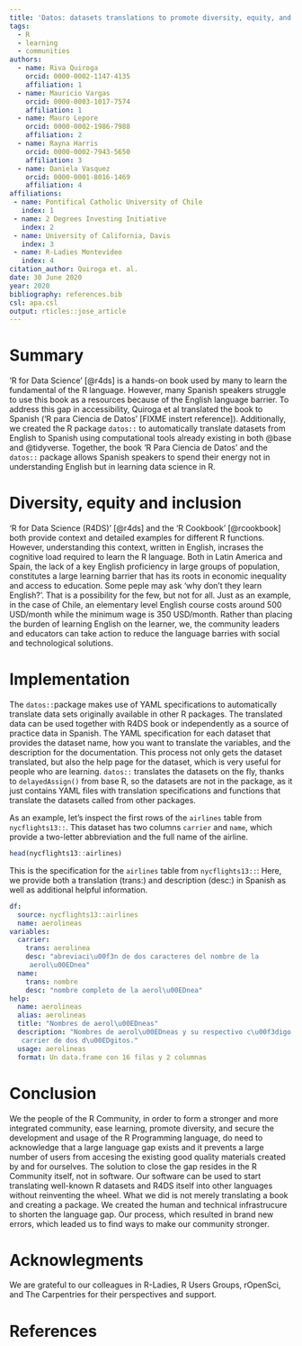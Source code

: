 ```yaml
---
title: 'Datos: datasets translations to promote diversity, equity, and inclusion'
tags:
  - R
  - learning
  - communities
authors:
  - name: Riva Quiroga
    orcid: 0000-0002-1147-4135
    affiliation: 1
  - name: Mauricio Vargas
    orcid: 0000-0003-1017-7574
    affiliation: 1
  - name: Mauro Lepore
    orcid: 0000-0002-1986-7988
    affiliation: 2
  - name: Rayna Harris
    orcid: 0000-0002-7943-5650
    affiliation: 3
  - name: Daniela Vasquez
    orcid: 0000-0001-8016-1469
    affiliation: 4
affiliations:
 - name: Pontifical Catholic University of Chile
   index: 1
 - name: 2 Degrees Investing Initiative
   index: 2
 - name: University of California, Davis
   index: 3
 - name: R-Ladies Montevideo
   index: 4
citation_author: Quiroga et. al.
date: 30 June 2020
year: 2020
bibliography: references.bib
csl: apa.csl
output: rticles::jose_article
---
```


# Summary
  
'R for Data Science' [@r4ds] is a hands-on book used by many to learn the fundamental of the R language. However, many Spanish speakers struggle
to use this book as a resources because of the English language barrier.
To address this gap in accessibility, Quiroga et al translated
the book to Spanish ('R para Ciencia de Datos' [FIXME instert reference]). 
Additionally, we created the R package `datos::`  to automatically translate datasets from English to Spanish using computational tools already existing in both @base and @tidyverse. Together, the book 'R Para Ciencia de Datos' and the `datos::` package allows
Spanish speakers to spend their energy not in understanding English but in
learning data science in R.

# Diversity, equity and inclusion

'R for Data Science (R4DS)' [@r4ds] and the 'R Cookbook' [@rcookbook] both provide context and detailed examples for different R functions. However, understanding this context, written in English, incrases the cognitive load required to learn the R language. Both in Latin America and Spain, the lack of a key English proficiency in large groups of population, constitutes a large learning barrier that has its roots in economic inequality and access to education.  Some peple may ask 'why don't they learn English?'. That is a possibility for the few, but not for all. Just as an example, in the case of Chile, an elementary level English course costs around 500 USD/month while the minimum wage is 350 USD/month. Rather than placing the burden of learning English on the learner, we, the community leaders and educators can take action to reduce the language barries with social and technological solutions. 

# Implementation 

The `datos::`package makes use of YAML specifications to automatically translate data sets originally available in other R packages. The translated data can be used together with R4DS book or independently as a source of practice data in Spanish. The YAML specification for each dataset that provides the dataset name, how you want to translate the variables, and the description for the documentation. This process not only gets the dataset translated, but also the help page for the dataset, which is very useful for people who are learning. `datos::` translates the datasets on the fly, thanks to `delayedAssign()` from base R, so the datasets are not in the package, as it just contains YAML files with translation specifications and functions that translate the datasets called from other packages.

As an example, let's inspect the first rows of the `airlines` table from `nycflights13::`. This dataset has two columns `carrier` and `name`, which provide a two-letter abbreviation and the full name of the airline.

```r
head(nycflights13::airlines)
```

This is the specification for the `airlines` table from `nycflights13::`: Here, we provide both a translation (trans:) and description (desc:) in Spanish as well as additional helpful information.

```yaml
df:
  source: nycflights13::airlines
  name: aerolineas
variables:
  carrier:
    trans: aerolinea
    desc: "abreviaci\u00f3n de dos caracteres del nombre de la
     aerol\u00EDnea"
  name:
    trans: nombre
    desc: "nombre completo de la aerol\u00EDnea"
help:
  name: aerolineas
  alias: aerolineas
  title: "Nombres de aerol\u00EDneas"
  description: "Nombres de aerol\u00EDneas y su respectivo c\u00f3digo
   carrier de dos d\u00EDgitos."
  usage: aerolineas
  format: Un data.frame con 16 filas y 2 columnas
```

# Conclusion

We the people of the R Community, in order to form a stronger and more integrated community, ease learning, promote diversity, and secure the development and usage of the R Programming language, do need to acknowledge that a large language gap exists and it prevents a large number of users from accesing the existing good quality materials created by and for ourselves. The solution to close the gap resides in the R Community itself, not in software. Our software can be used to start translating well-known R datasets and R4DS itself into other languages without reinventing the wheel. What we did is not merely translating a book and creating a package. We created the human and technical infrastrucure to shorten the language gap. Our process, which resulted in brand new errors, which leaded us to find ways to make our community stronger.

# Acknowlegments 

We are grateful to our colleagues in R-Ladies, R Users Groups, rOpenSci, and The Carpentries for their perspectives and support. 

# References
